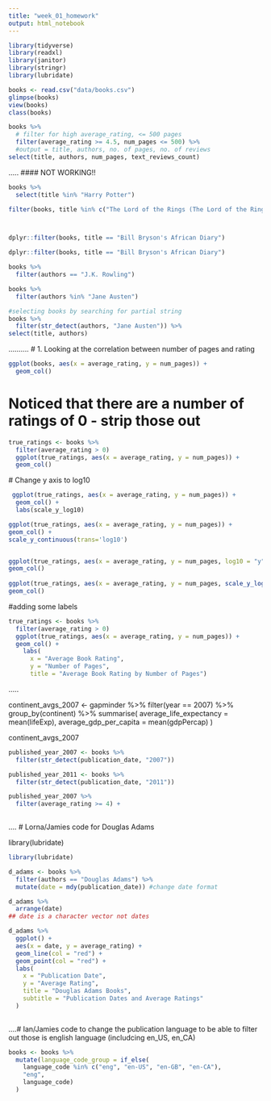 ```yaml
---
title: "week_01_homework"
output: html_notebook
---
```




```r
library(tidyverse)
library(readxl)
library(janitor)
library(stringr)
library(lubridate)
```

```r
books <- read.csv("data/books.csv")
glimpse(books)
view(books)
class(books)
```

```r

books %>% 
  # filter for high average_rating, <= 500 pages
  filter(average_rating >= 4.5, num_pages <= 500) %>% 
  #output = title, authors, no. of pages, no. of reviews
select(title, authors, num_pages, text_reviews_count)
```

.....
#### NOT WORKING!!

```r
books %>% 
  select(title %in% "Harry Potter")
```


```r
filter(books, title %in% c("The Lord of the Rings (The Lord of the Rings  #1-3)","In a Sunburned Country"))



dplyr::filter(books, title == "Bill Bryson's African Diary")
```
```r

dplyr::filter(books, title == "Bill Bryson's African Diary")
```
  
  
  
```r
books %>% 
  filter(authors == "J.K. Rowling")
```
  
  
  
```r
books %>% 
  filter(authors %in% "Jane Austen")
```
  
  
  
```r
#selecting books by searching for partial string
books %>% 
  filter(str_detect(authors, "Jane Austen")) %>% 
select(title, authors)
```
  
  
..........
# 1.  Looking at the correlation between number of pages and rating
  
```r
ggplot(books, aes(x = average_rating, y = num_pages)) +
  geom_col()
```


# Noticed that there are a number of ratings of 0 - strip those out

```r
true_ratings <- books %>% 
  filter(average_rating > 0) 
  ggplot(true_ratings, aes(x = average_rating, y = num_pages)) +
  geom_col()
```

  # Change y axis to log10
  
```r
 ggplot(true_ratings, aes(x = average_rating, y = num_pages)) +
  geom_col() +
  labs(scale_y_log10)

ggplot(true_ratings, aes(x = average_rating, y = num_pages)) +
geom_col() +
scale_y_continuous(trans='log10')


ggplot(true_ratings, aes(x = average_rating, y = num_pages, log10 = "y")) +
geom_col()
  
ggplot(true_ratings, aes(x = average_rating, y = num_pages, scale_y_log10())) +
geom_col()

```
  
  
  #adding some labels
  
```r
true_ratings <- books %>% 
  filter(average_rating > 0) 
  ggplot(true_ratings, aes(x = average_rating, y = num_pages)) +
  geom_col() +
    labs(
      x = "Average Book Rating",
      y = "Number of Pages",
      title = "Average Book Rating by Number of Pages")
```
  
  
  
.....


continent_avgs_2007 <- gapminder %>% 
  filter(year == 2007) %>% 
  group_by(continent) %>% 
  summarise(
    average_life_expectancy = mean(lifeExp),
    average_gdp_per_capita = mean(gdpPercap)
    )

continent_avgs_2007

```r
published_year_2007 <- books %>% 
  filter(str_detect(publication_date, "2007"))

published_year_2011 <- books %>% 
  filter(str_detect(publication_date, "2011"))

published_year_2007 %>% 
  filter(average_rating >= 4) +
  
```

 
....
# Lorna/Jamies code for Douglas Adams



library(lubridate)


```r
library(lubridate)

d_adams <- books %>%
  filter(authors == "Douglas Adams") %>%
  mutate(date = mdy(publication_date)) #change date format

d_adams %>%
  arrange(date)
## date is a character vector not dates

d_adams %>%
  ggplot() +
  aes(x = date, y = average_rating) +
  geom_line(col = "red") +
  geom_point(col = "red") +
  labs(
    x = "Publication Date",
    y = "Average Rating",
    title = "Douglas Adams Books",
    subtitle = "Publication Dates and Average Ratings"
  )
  
```




....# Ian/Jamies code to change the publication language to be able to filter out those is english language (includcing en_US, en_CA)


```r
books <- books %>%
  mutate(language_code_group = if_else(
    language_code %in% c("eng", "en-US", "en-GB", "en-CA"),
    "eng",
    language_code)
  )
```




  
  